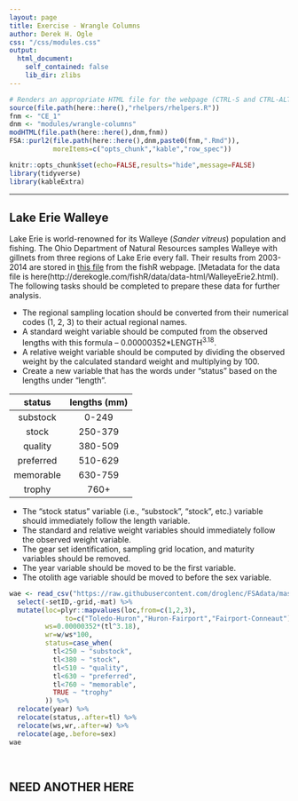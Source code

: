 ```yaml
---
layout: page
title: Exercise - Wrangle Columns
author: Derek H. Ogle
css: "/css/modules.css"
output:
  html_document:
    self_contained: false
    lib_dir: zlibs
---
```


```r
# Renders an appropriate HTML file for the webpage (CTRL-S and CTRL-ALT-R)
source(file.path(here::here(),"rhelpers/rhelpers.R"))
fnm <- "CE_1"
dnm <- "modules/wrangle-columns"
modHTML(file.path(here::here(),dnm,fnm))
FSA::purl2(file.path(here::here(),dnm,paste0(fnm,".Rmd")),
           moreItems=c("opts_chunk","kable","row_spec"))
```
```r
knitr::opts_chunk$set(echo=FALSE,results="hide",message=FALSE)
library(tidyverse)
library(kableExtra)
```

----

## Lake Erie Walleye
Lake Erie is world-renowned for its Walleye (*Sander vitreus*) population and fishing. The Ohio Department of Natural Resources samples Walleye with gillnets from three regions of Lake Erie every fall. Their results from 2003-2014 are stored in [this file](https://raw.githubusercontent.com/droglenc/FSAdata/master/data-raw/WalleyeErie2.csv) from the fishR webpage. [Metadata for the data file is here(http://derekogle.com/fishR/data/data-html/WalleyeErie2.html). The following tasks should be completed to prepare these data for further analysis.

* The regional sampling location should be converted from their numerical codes (1, 2, 3) to their actual regional names.
* A standard weight variable should be computed from the observed lengths with this formula -- 0.00000352*LENGTH<sup>3.18</sup>.
* A relative weight variable should be computed by dividing the observed weight by the calculated standard weight and multiplying by 100.
* Create a new variable that has the words under "status" based on the lengths under "length".

| status | lengths (mm) |
|:------:|:-------:|
| substock | 0-249 |
| stock | 250-379 |
| quality | 380-509 |
| preferred | 510-629 |
| memorable | 630-759 |
| trophy | 760+ |

* The "stock status" variable (i.e., "substock", "stock", etc.) variable should immediately follow the length variable.
* The standard and relative weight variables should immediately follow the observed weight variable.
* The gear set identification, sampling grid location, and maturity variables should be removed.
* The year variable should be moved to be the first variable.
* The otolith age variable should be moved to before the sex variable.

```r
wae <- read_csv("https://raw.githubusercontent.com/droglenc/FSAdata/master/data-raw/WalleyeErie2.csv") %>%
  select(-setID,-grid,-mat) %>%
  mutate(loc=plyr::mapvalues(loc,from=c(1,2,3),
              to=c("Toledo-Huron","Huron-Fairport","Fairport-Conneaut")),
         ws=0.00000352*(tl^3.18),
         wr=w/ws*100,
         status=case_when(
           tl<250 ~ "substock",
           tl<380 ~ "stock",
           tl<510 ~ "quality",
           tl<630 ~ "preferred",
           tl<760 ~ "memorable",
           TRUE ~ "trophy"
         )) %>%
  relocate(year) %>%
  relocate(status,.after=tl) %>%
  relocate(ws,wr,.after=w) %>%
  relocate(age,.before=sex)
wae
```

&nbsp;

## NEED ANOTHER HERE
